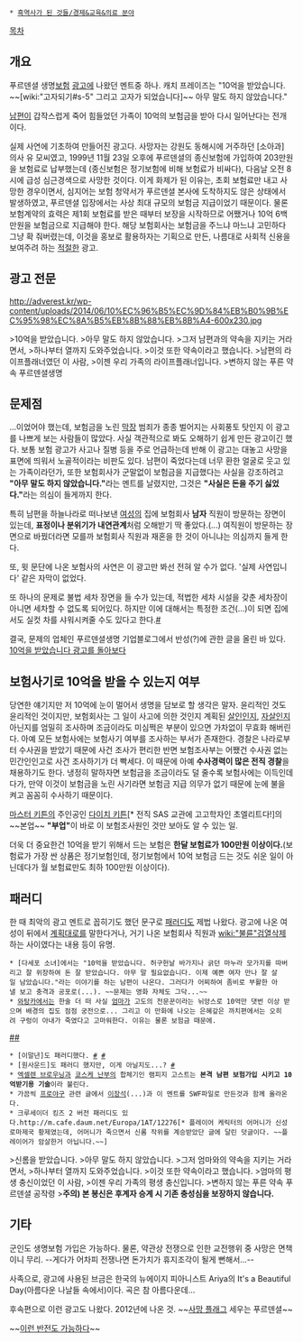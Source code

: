  * [[흑역사가 된 것들/경제&교육&의료 분야]]

[[목차]]
== 개요 ==
푸르덴셜 생명[[보험]] [[광고]]에 나왔던 멘트중 하나. 캐치 프레이즈는 "10억을 받았습니다. ~~[wiki:"고자되기#s-5" 그리고 고자가 되었습니다]~~ 아무 말도 하지 않았습니다."

[[남편]]이 갑작스럽게 죽어 힘들었던 가족이 10억의 보험금을 받아 다시 일어난다는 전개이다.

실제 사연에 기초하여 만들어진 광고다. 사망자는 강원도 동해시에 거주하던 [소아과] 의사 유 모씨였고, 1999년 11월 23일 오후에 푸르덴셜의 종신보험에 가입하여 203만원을 보험료로 납부했는데 (종신보험은 정기보험에 비해 보험료가 비싸다), 다음날 오전 8시에 급성 심근경색으로 사망한 것이다. 이게 화제가 된 이유는, 초회 보험료만 내고 사망한 경우이면서, 심지어는 보험 청약서가 푸르덴셜 본사에 도착하지도 않은 상태에서 발생하였고, 푸르덴셜 입장에서는 사상 최대 규모의 보험금 지급이었기 때문이다. 물론 보험계약의 효력은 제1회 보험료를 받은 때부터 보장을 시작하므로 어쨌거나 10억 6백만원을 보험금으로 지급해야 한다. 
해당 보험회사는 보험금을 주느냐 마느냐 고민하다 그냥 확 줘버렸는데, 이것을 홍보로 활용하자는 기획으로 만든, 나름대로 사회적 신용을 보여주려 하는 [[적절]]한 광고.

== 광고 전문 ==
http://adverest.kr/wp-content/uploads/2014/06/10%EC%96%B5%EC%9D%84%EB%B0%9B%EC%95%98%EC%8A%B5%EB%8B%88%EB%8B%A4-600x230.jpg

>10억을 받았습니다.
>아무 말도 하지 않았습니다.
>그저 남편과의 약속을 지키는 거라면서,
>하나부터 열까지 도와주었습니다.
>이것 또한 약속이라고 했습니다.
>남편의 라이프플래너였던 이 사람,
>이젠 우리 가족의 라이프플래너입니다.
>변하지 않는 푸른 약속 푸르덴셜생명

== 문제점 ==
...이었어야 했는데, 보험금을 노린 [[막장]] 범죄가 종종 벌어지는 사회풍토 탓인지 이 광고를 나쁘게 보는 사람들이 많았다. 사실 객관적으로 봐도 오해하기 쉽게 만든 광고이긴 했다. 보통 보험 광고가 사고나 질병 등을 주로 언급하는데 반해 이 광고는 대놓고 사망을 표면에 띄워서 노골적이라는 비판도 있다. 남편이 죽었다는데 너무 환한 얼굴로 웃고 있는 가족이라던가, 또한 보험회사가 군말없이 보험금을 지급했다는 사실을 강조하려고 '''"아무 말도 하지 않았습니다."'''라는 멘트를 날렸지만, 그것은 '''"사실은 돈을 주기 싫었다."'''라는 의심이 들게까지 한다. 

특히 남편을 하늘나라로 떠나보낸 [[여성]]의 집에 보험회사 '''남자''' 직원이 방문하는 장면이 있는데, '''표정이나 분위기가 내연관계'''처럼 오해받기 딱 좋았다.(...) 여직원이 방문하는 장면으로 바꿨더라면 모를까 보험회사 직원과 재혼을 한 것이 아니냐는 의심까지 들게 한다. 

또, 윗 문단에 나온 보험사의 사연은 이 광고만 봐선 전혀 알 수가 없다. '실제 사연입니다' 같은 자막이 없었다.

또 하나의 문제로 불법 세차 장면을 들 수가 있는데, 적법한 세차 시설을 갖춘 세차장이 아니면 세차할 수 없도록 되어있다. 하지만 이에 대해서는 특정한 조건(...)이 되면 집에서도 실컷 차를 샤워시켜줄 수도 있다고 한다.[http://porsche996.tistory.com/64 #]

결국, 문제의 업체인 푸르덴셜생명 기업블로그에서 반성(?)에 관한 글을 올린 바 있다. [http://www.prudentialstory.co.kr/58 10억을 받았습니다 광고를 돌아보다]

== 보험사기로 10억을 받을 수 있는지 여부 ==
당연한 얘기지만 저 10억에 눈이 멀어서 생명을 담보로 할 생각은 말자. 윤리적인 것도 윤리적인 것이지만, 보험회사는 그 일이 사고에 의한 것인지 계획된 [[살인]]인지, [[자살]]인지 아닌지를 엄밀히 조사하며 조금이라도 미심쩍은 부분이 있으면 가차없이 무효화 해버린다. 
아예 모든 보험사에는 보험사기 여부를 조사하는 부서가 존재한다. 경찰은 나라로부터 수사권을 받았기 때문에 사건 조사가 편리한 반면 보험조사부는 어쨌건 수사권 없는 민간인인고로 사건 조사하기가 더 빡세다. 이 때문에 아예 '''수사경력이 많은 전직 경찰'''을 채용하기도 한다.
냉정히 말하자면 보험금을 조금이라도 덜 줄수록 보험사에는 이득인데다가, 만약 이것이 보험금을 노린 사기라면 보험금 지급 의무가 없기 때문에 눈에 불을 켜고 꼼꼼히 수사하기 때문이다. 

[[마스터 키튼]]의 주인공인 [[다이치 키튼]][* 전직 SAS 교관에 고고학자인 초엘리트다!]의 ~~본업~~ '''"부업"'''이 바로 이 보험조사원인 것만 보아도 알 수 있는 일.

더욱 더 중요한건 10억을 받기 위해서 드는 보험은 '''한달 보험료가 100만원 이상이다.'''(보험료가 가장 싼 상품은 정기보험인데, 정기보험에서 10억 보험금 드는 것도 쉬운 일이 아닌데다가 월 보험료만도 최하 100만원 이상이다). 

== 패러디 ==
한 때 최악의 광고 멘트로 꼽히기도 했던 문구로 [[패러디]]도 제법 나왔다. 광고에 나온 여성이 뒤에서 [[계획대로]]를 말한다거나, 거기 나온 보험회사 직원과 [[wiki:"불륜"검열삭제]] 하는 사이였다는 내용 등이 유명.

 * [다세포 소녀]에서는 "10억을 받았습니다. 허구헌날 바가지나 긁던 마누라 모가지를 따버리고 잘 위장하여 돈 잘 받았습니다. 아무 말 필요없습니다. 이제 예쁜 여자 만나 잘 살일 남았습니다."라는 이야기를 하는 남편이 나온다. 그러다가 어찌하여 좀비로 부활한 아낼 보고 충격과 공포로(...). ~~문제는 영화 자체도 그닥...~~
 * [[와탕카]]에서는 한술 더 떠 사실 [[엄마]]가 고도의 전문꾼이라는 뉘앙스로 10억만 댓번 이상 받으며 배경의 집도 점점 궁전으로... 그리고 이 만화에 나오는 은혜갚은 까치편에서는 오히려 구렁이 아내가 죽였다고 고마워한다. 이유는 물론 보험금 때문에.
[http://comic.naver.com/webtoon/detail.nhn?titleId=15938&no=703&weekday= #][http://comic.naver.com/webtoon/detail.nhn?titleId=15938&no=687&weekday= #]
 * [이말년]도 패러디했다. [http://comic.naver.com/webtoon/detail.nhn?titleId=103759&no=94&weekday=wed #] [http://comic.naver.com/webtoon/detail.nhn?titleId=602921&no=31&weekday=thu #]
 * [원사운드]도 패러디 했지만, 이게 아닐지도...? [http://www.thisisgame.com/board/view.php?id=310925&board=0&category=106&subcategory=2&page=2&best=&searchmode=&search=&orderby=&token= #]
 * [[엑셀렌 브로우닝]]과 [[쿄스케 난부]]의 합체기인 램피지 고스트는 '''본격 남편 보험가입 시키고 10억받기용 기술'''이라 불린다.
 * 가끔씩 [[프로야구]] 관련 글에서 [[이장석]](...)과 이 멘트를 SWF파일로 만든것과 함께 올라온다.
 * 크루세이더 킹즈 2 버전 패러디도 있다.http://m.cafe.daum.net/Europa/1AT/12276[* 플레이어 케릭터의 어머니가 신성로마제국 황제였는데, 어머니가 죽으면서 신롬 작위를 계승받았단 글에 달린 덧글이다. ~~플레이어가 암살한거 아닙니다.~~]

>신롬을 받았습니다.
>아무 말도 하지 않았습니다.
>그저 엄마와의 약속을 지키는 거라면서,
>하나부터 열까지 도와주었습니다.
>이것 또한 약속이라고 했습니다.
>엄마의 평생 충신이었던 이 사람,
>이젠 우리 가족의 평생 충신입니다.
>변하지 않는 푸른 약속 푸르덴셜 공작령
>'''주의) 본 봉신은 후계자 승계 시 기존 충성심을 보장하지 않습니다.''' 

== 기타 ==
군인도 생명보험 가입은 가능하다. 물론, 약관상 전쟁으로 인한 교전행위 중 사망은 면책이니 무리. --게다가 어차피 전쟁나면 돈가치가 휴지조각이 될게 뻔해서...--

사족으로, 광고에 사용된 브금은 한국의 뉴에이지 피아니스트 Ariya의 It's a Beautiful Day(아름다운 나날들 속에서)이다. 곡은 참 아름다운데...

{{{#!HTML
<iframe width="480" height="360" src="http://www.youtube.com/embed/lVib004wYKA?rel=0" frameborder="0" allowfullscreen></iframe>
}}}

후속편으로 이런 광고도 나왔다. 2012년에 나온 것. ~~[[사망 플래그]] 세우는 푸르덴셜~~

~~[http://tvple.com/188585 이런 반전도 가능하다]~~
